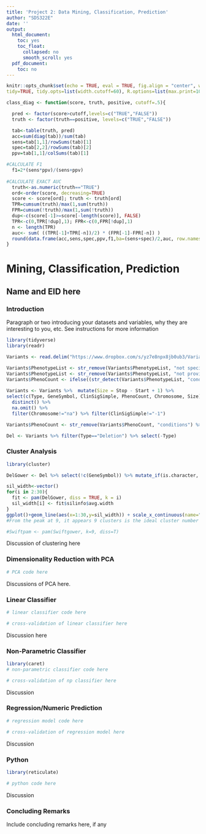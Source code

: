 ```yaml
---
title: 'Project 2: Data Mining, Classification, Prediction'
author: "SDS322E"
date: ''
output:
  html_document:
    toc: yes
    toc_float:
      collapsed: no
      smooth_scroll: yes
  pdf_document:
    toc: no
---
```


```r
knitr::opts_chunk$set(echo = TRUE, eval = TRUE, fig.align = "center", warning = F, message = F,
tidy=TRUE, tidy.opts=list(width.cutoff=60), R.options=list(max.print=100))

class_diag <- function(score, truth, positive, cutoff=.5){

  pred <- factor(score>cutoff,levels=c("TRUE","FALSE"))
  truth <- factor(truth==positive, levels=c("TRUE","FALSE"))

  tab<-table(truth, pred)
  acc=sum(diag(tab))/sum(tab)
  sens=tab[1,1]/rowSums(tab)[1]
  spec=tab[2,2]/rowSums(tab)[2]
  ppv=tab[1,1]/colSums(tab)[1]

#CALCULATE F1
  f1=2*(sens*ppv)/(sens+ppv)
  
#CALCULATE EXACT AUC
  truth<-as.numeric(truth=="TRUE")
  ord<-order(score, decreasing=TRUE)
  score <- score[ord]; truth <- truth[ord]
  TPR=cumsum(truth)/max(1,sum(truth))
  FPR=cumsum(!truth)/max(1,sum(!truth))
  dup<-c(score[-1]>=score[-length(score)], FALSE)
  TPR<-c(0,TPR[!dup],1); FPR<-c(0,FPR[!dup],1)
  n <- length(TPR)
  auc<- sum( ((TPR[-1]+TPR[-n])/2) * (FPR[-1]-FPR[-n]) )
  round(data.frame(acc,sens,spec,ppv,f1,ba=(sens+spec)/2,auc, row.names = "Metrics"),4)
}
```

# Mining, Classification, Prediction

## Name and EID here

### Introduction 

Paragraph or two introducing your datasets and variables, why they are interesting to you, etc. See instructions for more information

```R
library(tidyverse)
library(readr)

Variants <- read.delim("https://www.dropbox.com/s/yz7e8npx8jb0ub3/Variants.csv?dl=1", sep = " ")

Variants$PhenotypeList <- str_remove(Variants$PhenotypeList, "not specified")
Variants$PhenotypeList <- str_remove(Variants$PhenotypeList, "not provided")
Variants$PhenoCount <- ifelse((str_detect(Variants$PhenotypeList, "conditions")==TRUE), yes= (PhenoCount = (str_extract(Variants$PhenotypeList, "[0-9]+ conditions"))), no=(PhenoCount = str_count(Variants$PhenotypeList, "[a-zA-Z0-9]+[^|]+")))
  
Variants <- Variants %>%  mutate(Size = Stop - Start + 1) %>%
select(c(Type, GeneSymbol, ClinSigSimple, PhenoCount, Chromosome, Size)) %>% 
  distinct() %>% 
  na.omit() %>% 
  filter(Chromosome!="na") %>% filter(ClinSigSimple!="-1")

Variants$PhenoCount <- str_remove(Variants$PhenoCount, "conditions") %>% as.numeric

Del <- Variants %>% filter(Type=="Deletion") %>% select(-Type)

```

### Cluster Analysis

```R
library(cluster)

DelGower <- Del %>% select(!c(GeneSymbol)) %>% mutate_if(is.character, as.factor) %>% daisy(metric="gower") 

sil_width<-vector()
for(i in 2:30){  
  fit <- pam(DelGower, diss = TRUE, k = i)   
  sil_width[i] <- fit$silinfo$avg.width  
}
ggplot()+geom_line(aes(x=1:30,y=sil_width)) + scale_x_continuous(name="k",breaks=1:30)
#From the peak at 9, it appears 9 clusters is the ideal cluster number

#Swiftpam <- pam(Swiftgower, k=9, diss=T)
```

Discussion of clustering here
    
    
### Dimensionality Reduction with PCA

```R
# PCA code here
```

Discussions of PCA here. 

###  Linear Classifier

```R
# linear classifier code here
```

```R
# cross-validation of linear classifier here
```

Discussion here

### Non-Parametric Classifier

```R
library(caret)
# non-parametric classifier code here
```

```R
# cross-validation of np classifier here
```

Discussion


### Regression/Numeric Prediction

```R
# regression model code here
```

```R
# cross-validation of regression model here
```

Discussion

### Python 

```R
library(reticulate)
```

```python
# python code here
```

Discussion

### Concluding Remarks

Include concluding remarks here, if any




